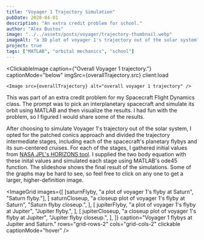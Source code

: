 ```yaml
---
title: "Voyager 1 Trajectory Simulation"
pubDate: 2020-04-01
description: "An extra credit problem for school."
author: "Alex Bustos"
image: "../../assets/posts/voyager/trajectory-thumbnail.webp"
imageAlt: "a 3D plot of voyager 1's trajectory out of the solar system"
project: true
tags: ["MATLAB", "orbital mechanics", "school"]
---
```



<ClickableImage
    caption={"Overall Voyager 1 trajectory."}
    captionMode="below"
    imgSrc={overallTrajectory.src}
    client:load
>
    <Image src={overallTrajectory} alt="overall voyager 1 trajectory" />
</ClickableImage>

This was part of an extra credit problem for my Spacecraft Flight Dynamics
class. The prompt was to pick an interplanetary spacecraft and simulate its
orbit using MATLAB and then visualize the results. I had fun with the problem,
so I figured I would share some of the results.

After choosing to simulate Voyager 1's trajectory out of the solar system, I
opted for the patched conics approach and divided the trajectory intermediate
stages, including each of the spacecraft's planetary flybys and its
sun-centered cruises. For each of the stages, I gathered initial values from
[NASA JPL's HORIZONS tool](https://ssd.jpl.nasa.gov/horizons.cgi). I supplied
the two body equation with these inital values and simulated each stage using
MATLAB's ode45 function. The slideshow shows the final result of the
simulations. Some of the graphs may be hard to see, so feel free to click on
any one to get a larger, higher-definition image.

<ImageGrid
    images={[
        [saturnFlyby, "a plot of voyager 1's flyby at Saturn", "Saturn flyby."],
        [
            saturnCloseup,
            "a closeup plot of voyager 1's flyby at Saturn",
            "Saturn flyby closeup.",
        ],
        [
            jupiterFlyby,
            "a plot of voyager 1's flyby at Jupiter",
            "Jupiter flyby.",
        ],
        [
            jupiterCloseup,
            "a closeup plot of voyager 1's flyby at Jupiter",
            "Jupiter flyby closeup.",
        ],
    ]}
    caption="Voyager 1 flybys at Jupiter and Saturn."
    rows="grid-rows-2"
    cols="grid-cols-2"
    clickable
    captionMode="hover"
/>
